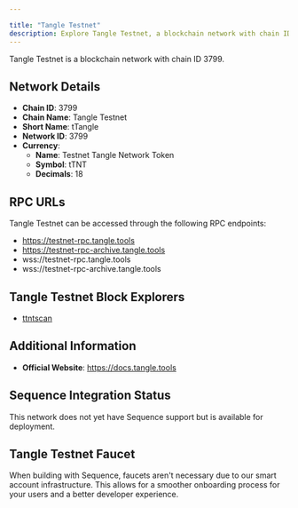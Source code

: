```yaml
---

title: "Tangle Testnet"
description: Explore Tangle Testnet, a blockchain network with chain ID 3799. Learn about its native currency, Testnet Tangle Network Token, and how to interact with the network.
---
```




Tangle Testnet is a blockchain network with chain ID 3799.

## Network Details

- **Chain ID**: 3799
- **Chain Name**: Tangle Testnet
- **Short Name**: tTangle
- **Network ID**: 3799
- **Currency**: 
  - **Name**: Testnet Tangle Network Token
  - **Symbol**: tTNT
  - **Decimals**: 18

## RPC URLs

Tangle Testnet can be accessed through the following RPC endpoints:

- https://testnet-rpc.tangle.tools
- https://testnet-rpc-archive.tangle.tools
- wss://testnet-rpc.tangle.tools
- wss://testnet-rpc-archive.tangle.tools

## Tangle Testnet Block Explorers

- [ttntscan](https://testnet-explorer.tangle.tools)

## Additional Information

- **Official Website**: https://docs.tangle.tools

## Sequence Integration Status

This network does not yet have Sequence support but is available for deployment.

## Tangle Testnet Faucet

When building with Sequence, faucets aren't necessary due to our smart account infrastructure. This allows for a smoother onboarding process for your users and a better developer experience.
